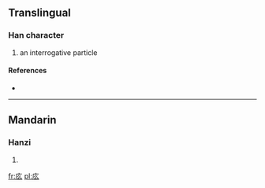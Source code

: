{{also|麼}}
==Translingual==

===Han character===
{{Han char|rn=53|rad=广|as=03|sn=6|four=|canj=戈竹戈 (IHI), X戈竹戈 (XIHI)}}

# an interrogative particle

====References====
* {{Han ref|kx=0343.201|hdz=20873.131|uh=5E85|ud=24197}}

----

==Mandarin==

===Hanzi===
{{cmn-hanzi|pin=[[mo]] ([[mo5]])|wg=mo<sup>5</sup>}}

# {{defn|Mandarin|sort=广03}}

[[fr:庅]]
[[pl:庅]]